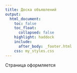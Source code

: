 ```yaml
---
title: Доска объявлений
output:
  html_document:
    toc: false
    toc_float:
      collapsed: false
    highlight: haddock
    include:
      after_body: _footer.html
    css: my_styles.css
---
```


Страница оформляется